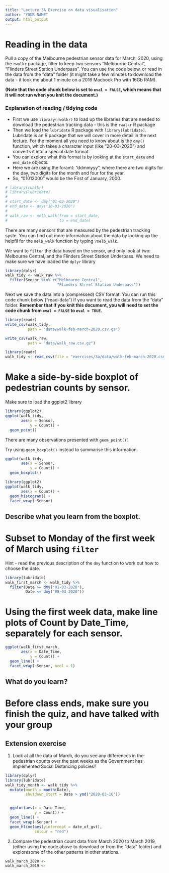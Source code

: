 ```yaml
---
title: "Lecture 3A Exercise on data visualisation"
author: "YOUR NAME"
output: html_output
---
```


# Reading in the data

Pull a copy of the Melbourne pedestrian sensor data for March, 2020, using the `rwalkr` package, filter to keep two sensors "Melbourne Central", "Flinders Street Station Underpass". You can use the code below, or read in the data from the "data" folder (it might take a few minutes to download the data - it took me about 1 minute on a 2016 Macbook Pro with 16Gb RAM). 

**(Note that the code chunk below is set to `eval = FALSE`, which means that it will not run when you knit the document.)**

### Explanation of reading / tidying code

* First we use `library(rwalkr)` to load up the libraries that are needed to download the pedestrian tracking data - this is the `rwalkr` R package
* Then we load the `lubridate` R package with `library(lubridate)`. Lubridate is an R package that we will cover in more detail in the next lecture. For the moment all you need to know about is the `dmy()` function, which takes a character input (like "20-03-2020") and converts it into a special date format.
* You can explore what this format is by looking at the `start_date` and `end_date` objects. 
* Here we are using the foramt: "ddmmyyy", where there are two digits for the day, two digits for the month and four for the year.
* So, "01012000" would be the First of January, 2000.

```r
# library(rwalkr)
# library(lubridate)
# 
# start_date <- dmy("01-02-2020")
# end_date <- dmy("30-03-2020")
# 
# walk_raw <- melb_walk(from = start_date,
#                       to = end_date)
```

There are many sensors that are measured by the pedestrian tracking syste. You can find out more information about the data by looking up the helpfil for the `melb_walk` function by typing `?melb_walk`.

We want to `filter` the data based on the sensor, and only look at two: Melbourne Central, and the Flinders Street Station Underpass. We need to make sure we have loaded the `dplyr` library

```r
library(dplyr)
walk_tidy <- walk_raw %>% 
  filter(Sensor %in% c("Melbourne Central", 
                       "Flinders Street Station Underpass"))
```

Next we save the data into a (compressed) CSV format. You can run this code chunk below ("read-data") if you want to read the data from the "data" folder. **Remember that if you knit this document, you will need to set the code chunk from `eval = FALSE` to `eval = TRUE`.**

```r
library(readr)
write_csv(walk_tidy, 
          path = "data/walk-feb-march-2020.csv.gz")

write_csv(walk_raw, 
          path = "data/walk_raw.csv.gz")

```

```r
library(readr)
walk_tidy <- read_csv(file = "exercises/3a/data/walk-feb-march-2020.csv.gz")
```

# Make a side-by-side boxplot of pedestrian counts by sensor. 

Make sure to load the ggplot2 library

```r
library(ggplot2)
ggplot(walk_tidy,
       aes(x = Sensor,
           y = Count)) +
  geom_point()
```

There are many observations presented with `geom_point()`!

Try using `geom_boxplot()` instead to summarise this information.

```r
ggplot(walk_tidy,
       aes(x = Sensor,
           y = Count)) +
  geom_boxplot()
```

```r
library(ggplot2)
ggplot(walk_tidy,
       aes(x = Count)) +
  geom_histogram() + 
  facet_wrap(~Sensor)
```


## Describe what you learn from the boxplot.

# Subset to Monday of the first week of March using `filter`

Hint - read the previous description of the `dmy` function to work out how to choose the date.

```r
library(lubridate)
walk_first_march <- walk_tidy %>%
  filter(Date >= dmy("01-03-2020"), 
         Date <= dmy("08-03-2020"))
```

# Using the first week data, make line plots of Count by Date_Time, separately for each sensor. 

```r
ggplot(walk_first_march,
       aes(x = Date_Time,
           y = Count)) +
  geom_line() +
  facet_wrap(~Sensor, ncol = 1)
```

## What do you learn?

# Before class ends, make sure you finish the quiz, and have talked with your group

## Extension exercise

1. Look at all the data of March, do you see any differences in the pedestrian counts over the past weeks as the Government has implemented Social Distancing policies? 

```r
library(dplyr)
library(lubridate)
walk_tidy_month <- walk_tidy %>% 
  mutate(month = month(Date),
         shutdown_start = Date > ymd("2020-03-16"))


  ggplot(aes(x = Date_Time,
             y = Count)) +
  geom_line() + 
  facet_wrap(~Sensor) +
  geom_hline(aes(yintercept = date_of_gvt),
             colour = "red")
```


2. Compare the pedestrian count data from March 2020 to March 2019, (either using the code above to download  or from the "data" folder) and exploresome of the other patterns in other stations.


```r
walk_march_2020 <- 
walk_march_2019 <- 
```


